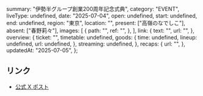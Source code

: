   summary: "伊勢半グループ創業200周年記念式典",
  category: "EVENT",
  liveType: undefined,
  date: "2025-07-04",
  open: undefined,
  start: undefined,
  end: undefined,
  region: "東京",
  location: "",
  present: ["高嶺のなでしこ"],
  absent: ["春野莉々"],
  images: [
    {
      path: "",
      ref: "",
    },
  ],
  link: {
    text: "",
    url: "",
  },
  overview: {
    ticket: "",
    timetable: undefined,
    goods: {
      time: undefined,
      lineup: undefined,
      url: undefined,
    },
    streaming: undefined,
  },
  recaps: {
    url: "",
  },
  updatedAt: "2025-07-05",
};

## リンク

- [公式 X ポスト](https://x.com/takanenofficial/status/1941137444474417343)

